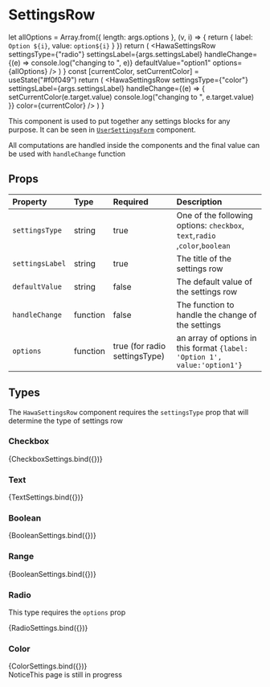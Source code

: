 
<Meta title="Elements/SettingsRow" />

<style>{`
  .subheading {
    --mediumdark: '#999999';
    font-weight: 900;
    font-size: 13px;
    color: #999;
    letter-spacing: 6px;
    line-height: 24px;
    text-transform: uppercase;
    margin-bottom: 12px;
    margin-top: 40px;
  }

  .link-list {
    display: grid;
    grid-template-columns: 1fr;
    grid-template-rows: 1fr 1fr;
    row-gap: 10px;
  }

  @media (min-width: 620px) {
    .link-list {
      row-gap: 20px;
      column-gap: 20px;
      grid-template-columns: 1fr 1fr;
    }
  }

  @media all and (-ms-high-contrast:none) {
  .link-list {
      display: -ms-grid;
      -ms-grid-columns: 1fr 1fr;
      -ms-grid-rows: 1fr 1fr;
    }
  }

  .link-item {
    cursor:pointer;
    display: block;
    padding: 20px 30px 20px 15px;
    border: 1px solid #00000010;
    border-radius: 5px;
    transition: background 150ms ease-out, border 150ms ease-out, transform 150ms ease-out;
    color: #333333;
    display: flex;
    flex-direction:column;
    align-items: flex-start;
  }

  .link-item:hover {
    border-color: #1EA7FD50;
    transform: translate3d(0, -3px, 0);
    box-shadow: rgba(0, 0, 0, 0.08) 0 3px 10px 0;
  }

  .link-item:active {
    border-color: #1EA7FD;
    transform: translate3d(0, 0, 0);
  }

  .link-item strong {
    font-weight: 700;
    display: block;
    margin-bottom: 2px;
  }
  
  .link-item img {
    height: 40px;
    width: 40px;
    margin-right: 15px;
    flex: none;
  }

  .link-item span {
    font-size: 14px;
    line-height: 20px;
  }

  .tip {
    display: inline-block;
    border-radius: 1em;
    font-size: 11px;
    line-height: 12px;
    font-weight: 700;
    background: #E7FDD8;
    color: #66BF3C;
    padding: 4px 12px;
    margin-right: 10px;
    vertical-align: top;
  }

  .tip-wrapper {
    font-size: 13px;
    line-height: 20px;
    margin-top: 40px;
    margin-bottom: 40px;
  }

  .tip-wrapper code {
    font-size: 12px;
    display: inline-block;
  }

    table {
        width: 100%;
    }
  
`}</style>

# SettingsRow

  let allOptions = Array.from({ length: args.options }, (v, i) => {
    return { label: `Option ${i}`, value: `option${i}` }
  })
  return (
    <HawaSettingsRow
      settingsType={"radio"}
      settingsLabel={args.settingsLabel}
      handleChange={(e) => console.log("changing to ", e)}
      defaultValue="option1"
      options={allOptions}
    />
  )
}
  const [currentColor, setCurrentColor] = useState("#f0f049")
  return (
    <HawaSettingsRow
      settingsType={"color"}
      settingsLabel={args.settingsLabel}
      handleChange={(e) => {
        setCurrentColor(e.target.value)
        console.log("changing to ", e.target.value)
      }}
      color={currentColor}
    />
  )
}

This component is used to put together any settings blocks for any purpose. It can be seen in [`UserSettingsForm`](?path=/docs/blocks-account-user-settings--user-settings) component.

All computations are handled inside the components and the final value can be used with `handleChange` function

## Props

| Property        | Type     | Required                      | Description                                                                 |
| :-------------- | :------- | :---------------------------- | :-------------------------------------------------------------------------- |
| `settingsType`  | string   | true                          | One of the following options: `checkbox`, `text`,`radio` ,`color`,`boolean` |
| `settingsLabel` | string   | true                          | The title of the settings row                                               |
| `defaultValue`  | string   | false                         | The default value of the settings row                                       |
| `handleChange`  | function | false                         | The function to handle the change of the settings                           |
| `options`       | function | true (for radio settingsType) | an array of options in this format `{label: 'Option 1', value:'option1'}`   |

## Types

The `HawaSettingsRow` component requires the `settingsType` prop that will determine the type of settings row

### Checkbox

<Canvas>
  <Story
    name="Checkbox Settings"
    args={{
      settingsLabel: "Checkbox Settings",
      settingsType: "checkbox",
    }}
  >
    {CheckboxSettings.bind({})}
  </Story>
</Canvas>

### Text

<Canvas>
  <Story
    name="Text Settings"
    args={{
      settingsLabel: "Text Settings",
      settingsType: "text",
      placeholder: "Text here",
    }}
  >
    {TextSettings.bind({})}
  </Story>
</Canvas>

### Boolean

<Canvas>
  <Story
    name="Boolean Settings"
    args={{
      settingsLabel: "Boolean Settings",
      settingsType: "boolean",
    }}
  >
    {BooleanSettings.bind({})}
  </Story>
</Canvas>

### Range

<Canvas>
  <Story
    name="Range Settings"
    args={{
      settingsLabel: "Range Settings",
      settingsType: "range",
      endElement: 100,
      startElement: 0,
    }}
  >
    {BooleanSettings.bind({})}
  </Story>
</Canvas>

### Radio

This type requires the `options` prop

<Canvas>
  <Story
    name="Radio Settings"
    args={{
      settingsLabel: "Text Settings",
      settingsType: "radio",
      options: 3,
    }}
  >
    {RadioSettings.bind({})}
  </Story>
</Canvas>

### Color

<Canvas>
  <Story
    name="Color Settings"
    args={{
      settingsLabel: "Color Settings",
      settingsType: "color",
    }}
  >
    {ColorSettings.bind({})}
  </Story>
</Canvas>

<div className="tip-wrapper">
  <span className="tip">Notice</span>This page is still in progress
</div>

